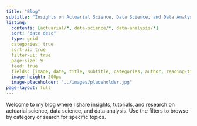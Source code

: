 ```yaml
---
title: "Blog"
subtitle: "Insights on Actuarial Science, Data Science, and Data Analysis"
listing:
  contents: [actuarial/*, data-science/*, data-analysis/*]
  sort: "date desc"
  type: grid
  categories: true
  sort-ui: true
  filter-ui: true
  page-size: 9
  feed: true
  fields: [image, date, title, subtitle, categories, author, reading-time]
  image-height: 200px
  image-placeholder: "../images/placeholder.jpg"
page-layout: full
---
```


Welcome to my blog where I share insights, tutorials, and research on actuarial science, data science, and data analysis. Use the filters to browse by category or search for specific topics.
